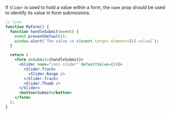 
If `Slider` is used to hold a value within a form, the `name` prop should be used to identify its value in form submissions.

```jsx
// live
function MyForm() {
  function handleSubmit(event) {
    event.preventDefault();
    window.alert(`The value is ${event.target.elements[0].value}`);
  }

  return (
    <form onSubmit={handleSubmit}>
      <Slider name="cool-slider" defaultValue={10}>
        <Slider.Track>
          <Slider.Range />
        </Slider.Track>
        <Slider.Thumb />
      </Slider>
      <button>Submit</button>
    </form>
  );
}
```
